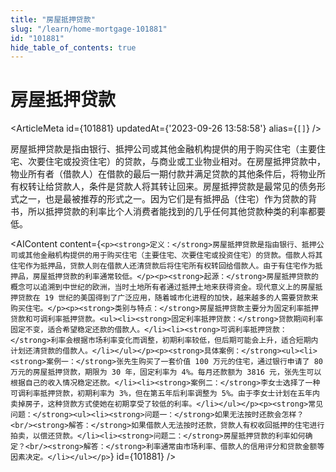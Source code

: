 ```yaml
---
title: "房屋抵押贷款"
slug: "/learn/home-mortgage-101881"
id: "101881"
hide_table_of_contents: true
---
```



# 房屋抵押贷款

<ArticleMeta id={101881} updatedAt={'2023-09-26 13:58:58'} alias={`[]`} />
<div className='border-solid border-b border-t-0 my-4 border-[var(--ifm-color-gray-300)]' />

房屋抵押贷款是指由银行、抵押公司或其他金融机构提供的用于购买住宅（主要住宅、次要住宅或投资住宅）的贷款，与商业或工业物业相对。在房屋抵押贷款中，物业所有者（借款人）在借款的最后一期付款并满足贷款的其他条件后，将物业所有权转让给贷款人，条件是贷款人将其转让回来。房屋抵押贷款是最常见的债务形式之一，也是最被推荐的形式之一。因为它们是有抵押品（住宅）作为贷款的背书，所以抵押贷款的利率比个人消费者能找到的几乎任何其他贷款种类的利率都要低。

<AIContent content={`<p><strong>定义：</strong>房屋抵押贷款是指由银行、抵押公司或其他金融机构提供的用于购买住宅（主要住宅、次要住宅或投资住宅）的贷款。借款人将其住宅作为抵押品，贷款人则在借款人还清贷款后将住宅所有权转回给借款人。由于有住宅作为抵押品，房屋抵押贷款的利率通常较低。</p><p><strong>起源：</strong>房屋抵押贷款的概念可以追溯到中世纪的欧洲，当时土地所有者通过抵押土地来获得资金。现代意义上的房屋抵押贷款在 19 世纪的美国得到了广泛应用，随着城市化进程的加快，越来越多的人需要贷款来购买住宅。</p><p><strong>类别与特点：</strong>房屋抵押贷款主要分为固定利率抵押贷款和可调利率抵押贷款。<ul><li><strong>固定利率抵押贷款：</strong>贷款期间利率固定不变，适合希望稳定还款的借款人。</li><li><strong>可调利率抵押贷款：</strong>利率会根据市场利率变化而调整，初期利率较低，但后期可能会上升，适合短期内计划还清贷款的借款人。</li></ul></p><p><strong>具体案例：</strong><ul><li><strong>案例一：</strong>张先生购买了一套价值 100 万元的住宅，通过银行申请了 80 万元的房屋抵押贷款，期限为 30 年，固定利率为 4%。每月还款额为 3816 元，张先生可以根据自己的收入情况稳定还款。</li><li><strong>案例二：</strong>李女士选择了一种可调利率抵押贷款，初期利率为 3%，但在第五年后利率调整为 5%。由于李女士计划在五年内卖掉房子，这种贷款方式使她在初期享受了较低的利率。</li></ul></p><p><strong>常见问题：</strong><ul><li><strong>问题一：</strong>如果无法按时还款会怎样？<br/><strong>解答：</strong>如果借款人无法按时还款，贷款人有权收回抵押的住宅进行拍卖，以偿还贷款。</li><li><strong>问题二：</strong>房屋抵押贷款的利率如何确定？<br/><strong>解答：</strong>利率通常由市场利率、借款人的信用评分和贷款金额等因素决定。</li></ul></p>`} id={101881} />
